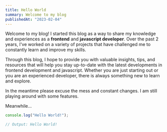 ```yaml
---
title: Hello World
summary: Welcome to my blog
publishedAt: "2023-02-04"
---
```


Welcome to my blog! I started this blog as a way to share my knowledge and experiences as a **frontend** and **javascript developer**. Over the past 2 years, I've worked on a variety of projects that have challenged me to constantly learn and improve my skills. 

Through this blog, I hope to provide you with valuable insights, tips, and resources that will help you stay up-to-date with the latest developments in frontend development and javascript. Whether you are just starting out or you are an experienced developer, there is always something new to learn and explore.

In the meantime please excuse the mess and constant changes. I am still playing around with some features.

Meanwhile...

```js title="console" {3} showLineNumbers
console.log("Hello World!");

// Output: Hello World!
```